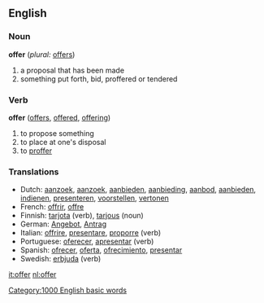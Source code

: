 ==English==

===Noun===
'''offer'''  (''plural:'' [[offers]])
#a proposal that has been made
#something put forth, bid, proffered or tendered

===Verb===
'''offer'''  ([[offers]], [[offered]], [[offering]])
#to propose something
#to place at one's disposal
#to [[proffer]]

===Translations===

*Dutch: [[aanzoek]], [[aanzoek]], [[aanbieden]], [[aanbieding]], [[aanbod]], [[aanbieden]], [[indienen]], [[presenteren]], [[voorstellen]], [[vertonen]]
*French: [[offrir]], [[offre]]
*Finnish: [[tarjota]] (verb), [[tarjous]] (noun)
*German: [[Angebot]], [[Antrag]]
*Italian: [[offrire]], [[presentare]], [[proporre]] (verb)
*Portuguese: [[oferecer]], [[apresentar]] (verb)
*Spanish: [[ofrecer]], [[oferta]], [[ofrecimiento]], [[presentar]]
*Swedish: [[erbjuda]] (verb)

[[it:offer]]
[[nl:offer]]
[[Category:1000 English basic words]]